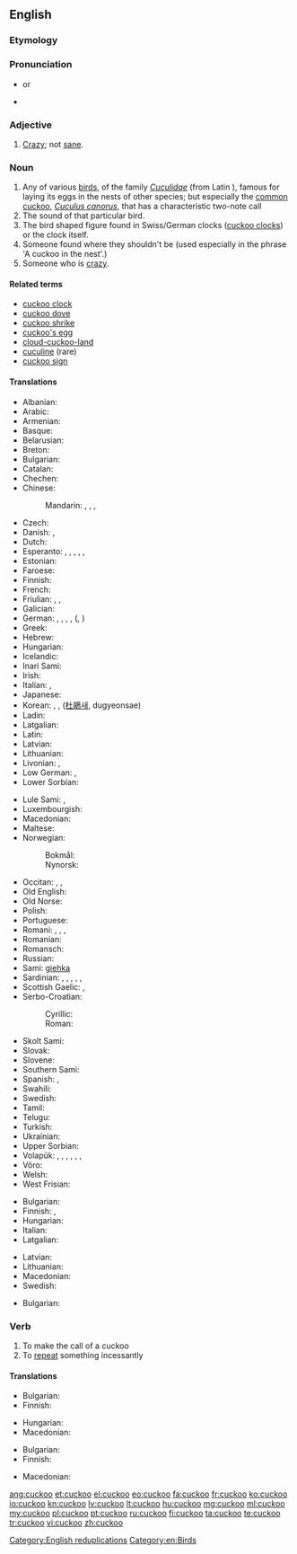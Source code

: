 ==English==

{{wikipedia}}

===Etymology===
{{onomat}}

===Pronunciation===
* {{IPA|/ˈkʊkuː/}} or {{IPA|/ˈkuːkuː/}}
* {{audio|en-us-cuckoo.ogg|Audio (US)}}

===Adjective===
{{en-adj}}

# [[crazy|Crazy]]; not [[sane]].

===Noun===
{{en-noun}}

# Any of various [[bird]]s, of the family ''[[Cuculidae]]'' (from Latin {{term|cuculus||cuckoo|lang=la}}), famous for laying its eggs in the nests of other species; but especially the [[common cuckoo]], ''[[Cuculus canorus]]'', that has a characteristic two-note call
# The sound of that particular bird.
# The bird shaped figure found in Swiss/German clocks ([[cuckoo clock]]s) or the clock itself.
# Someone found where they shouldn't be (used especially in the phrase 'A cuckoo in the nest'.)
# Someone who is [[crazy]].

====Related terms====
* [[cuckoo clock]]
* [[cuckoo dove]]
* [[cuckoo shrike]]
* [[cuckoo's egg]]
* [[cloud-cuckoo-land]]
* [[cuculine]] (rare)
* [[cuckoo sign]]

====Translations====
{{trans-top|the bird}}
* Albanian: {{t-|sq|qyqja}}
* Arabic: {{t-|ar|وقواق|m|tr=waqwaaq}}
* Armenian: {{t-|hy|կկու|tr=kku}}
* Basque: {{t-|eu|kuku}}
* Belarusian: {{t-|be|зязюля|tr=zjazjúlja}}
* Breton: {{t+|br|koukoug}}
* Bulgarian: {{t-|bg|обикновена кукувица|tr=obiknovena kukuvica|f}}
* Catalan: {{t-|ca|cucut|m}}
* Chechen: {{tø|ce|оттйокх}}
* Chinese:
*: Mandarin: {{t|cmn|杜鵑|sc=Hani}}, {{t|cmn|杜鹃|tr=dùjuān|sc=Hani}}, {{t|cmn|布穀|sc=Hani}}, {{t|cmn|布谷|tr=bùgǔ|sc=Hani}}
* Czech: {{t-|cs|kukačka|f}}
* Danish: {{qualifier|♂♀}} {{t-|da|gøg|c}}, {{qualifier|♂♀ offspring, young}} {{t-|da|gøgeunge|c}}
* Dutch: {{t+|nl|koekoek|m}}
* Esperanto: {{qualifier|♂♀}} {{t-|eo|kukolo}}, {{qualifier|♂}} {{t-|eo|virkukolo}}, {{qualifier|♀}} {{t-|eo|kukolino}}, {{qualifier|♂♀ offspring}} {{t-|eo|kukolido}}, {{qualifier|♂ offspring}} {{t-|eo|virkukolido}}, {{qualifier|♀ offspring}} {{t-|eo|kukolidino}}
* Estonian: {{t+|et|kägu}}
* Faroese: {{t-|fo|geykur}}
* Finnish: {{t+|fi|käki}}
* French: {{t+|fr|coucou|m}}
* Friulian: {{tø|fur|cuc}}, {{tø|fur|cuců}}, {{tø|fur|cucuc}}
* Galician: {{t-|gl|cuco|m}}
* German: {{qualifier|♂♀}} {{t+|de|Kuckuck|m}}, {{qualifier|♂}} {{t-|de|Kuckucksmännchen|n}}, {{qualifier|♀}} {{t-|de|Kuckucksweibchen|n}}, {{qualifier|obsolete ♂♀}} {{t+|de|Gauch|m}}, ({{t-|de|Gauche|m|p}}, {{t-|de|Gäuche|m|p}})
* Greek: {{t+|el|κούκος|tr=kúkos}}
* Hebrew: {{t-|he|קוקייה|f|alt=קוּקִיָה|tr=kukiyá}}
* Hungarian: {{t+|hu|kakukk}}
* Icelandic: {{t+|is|gaukur|m}}
* Inari Sami: {{tø|smn|kiehâ}}
* Irish: {{t-|ga|cuach}}
* Italian: {{t+|it|cuculo|m}}, {{t+|it|cucù|m}}
* Japanese: {{t-|ja|カッコウ|tr=kakkō}}
* Korean: {{t-|ko|뻐꾸기|tr=ppeokkugi}}, {{t-|ko|두견새}}, ([[杜鵑]]새, dugyeonsae)
* Ladin: {{tø|lld|cuch}}
* Latgalian: {{tø|ltg|dzagiuze}}
* Latin: {{t-|la|cuculus|m}}
* Latvian: {{t+|lv|dzeguze}}
* Lithuanian: {{t+|lt|gegutė}}
* Livonian: {{tø|liv|keg}}, {{tø|liv|kukūlind}}
* Low German: {{t+|nds|Kuukuuk|m}}, {{t-|nds|kukuuk|m}}
* Lower Sorbian: {{tø|dsb|kukawa}}
{{trans-mid}}
* Lule Sami: {{tø|smj|giehka}}, {{tø|smj|ránatjalådde}}
* Luxembourgish: {{t-|lb|Guckuck|m}}
* Macedonian: {{t-|mk|кукавица|f|tr=kukávica}}
* Maltese: {{t-|mt|daqquqa kaħla|f}}
* Norwegian:
*: Bokmål: {{t-|no|gjøk|m}}
*: Nynorsk: {{t-|nn|gauk|m}}
* Occitan: {{t+|oc|coguol|m}}, {{t+|oc|coguou|m}}, {{t+|oc|cocut|m}}
* Old English: {{t-|ang|geac|m|alt=ġēac}}
* Old Norse: {{tø|non|gaukr|m}}
* Polish: {{t+|pl|kukułka|f}}
* Portuguese: {{t+|pt|cuco|m}}
* Romani: {{tø|rom|kukuriezo|m}}, {{tø|rom|chuhuriezo|m}}, {{tø|rom|kukuriashka|f}}, {{tø|rom|chuhuriashka|f}}
* Romanian: {{t+|ro|cuc}}
* Romansch: {{t-|rm|cucu}}
* Russian: {{t+|ru|кукушка|f|tr=kukúška}}
* Sami: [[giehka]]
* Sardinian: {{t-|sc|cucu}}, {{t-|sc|cucui}}, {{t-|sc|cucuperra}}, {{t-|sc|cucuperrai}}, {{t-|sc|cucuevvai}}, {{t-|sc|cucumarei}}
* Scottish Gaelic: {{t-|gd|cuthag|f}}, {{t-|gd|cuach|f}}
* Serbo-Croatian:
*: Cyrillic: {{t-|sh|кукавица|f|sc=Cyrl}}
*: Roman: {{t-|sh|kukavica|f}}
* Skolt Sami: {{tø|sms|ǩiõkk}}
* Slovak: {{t-|sk|kukučka|f}}
* Slovene: {{t+|sl|kukavica|f}}
* Southern Sami: {{tø|sma|gïege}}
* Spanish: {{t+|es|cuco|m}}, {{t+|es|cuclillo|m}}
* Swahili: {{t-|sw|kekeo}}
* Swedish: {{t+|sv|gök|c}}
* Tamil: {{t+|ta|குயில்|tr=kuyil|sc=Taml}}
* Telugu: {{t+|te|కోకిల}}
* Turkish: {{t+|tr|guguk}}
* Ukrainian: {{t-|uk|зозуля|f|tr=zozúlja}}
* Upper Sorbian: {{t-|hsb|kokula}}
* Volapük: {{qualifier|♂♀}} {{t+|vo|kukuk}}, {{qualifier|♂}} {{t-|vo|hikukuk}}, {{qualifier|♀}} {{t-|vo|jikukuk}}, {{qualifier|♂♀ offspring}} {{t-|vo|kukukül}}, {{qualifier|♂ offspring}} {{t-|vo|hikukukül}}, {{qualifier|♀ offspring}} {{t-|vo|jikukukül}}, {{qualifier|older term, obsolete}} {{t-|vo|kuklit}}
* Võro: {{tø|vro|kägo}}
* Welsh: {{t-|cy|cog}}
* West Frisian: {{t+|fy|koekoek}}
{{trans-bottom}}

{{trans-top|the sound}}
* Bulgarian: {{t-|bg|кукане|n}}
* Finnish: {{t-|fi|kukunta}}, {{t+|fi|kukkuu}}
* Hungarian: {{t+|hu|kakukk}}
* Italian: {{t-|it|cu cu}}
* Latgalian: {{tø|ltg|kiukuot}}
{{trans-mid}}
* Latvian: {{t-|lv|kūkot}}
* Lithuanian: {{t-|lt|kukuoti}}
* Macedonian: {{t-|mk|ку-ку|tr=ku-ku}}
* Swedish: {{t+|sv|kucku}}
{{trans-bottom}}

{{trans-top|someone crazy}}
* Bulgarian: {{t+|bg|чалнат|m}}
{{trans-mid}}
{{trans-bottom}}

===Verb===
{{en-verb}}

# To make the call of a cuckoo
# To [[repeat]] something incessantly

====Translations====
{{trans-top|to make the call of a cuckoo}}
* Bulgarian: {{t-|bg|кукам}}
* Finnish: {{t+|fi|kukkua}}
{{trans-mid}}
* Hungarian: {{t-|hu|kakukkol}}
* Macedonian: {{t-|mk|кука|tr=kúka}}
{{trans-bottom}}

{{trans-top|to repeat something incessantly}}
* Bulgarian: {{t-|bg|повтарям монотонно}}
* Finnish: {{t+|fi|hokea}}
{{trans-mid}}
* Macedonian: {{t-|mk|вергла|tr=vérgla}}
{{trans-bottom}}

[[Category:English reduplications]]
[[Category:en:Birds]]

[[ang:cuckoo]]
[[et:cuckoo]]
[[el:cuckoo]]
[[eo:cuckoo]]
[[fa:cuckoo]]
[[fr:cuckoo]]
[[ko:cuckoo]]
[[io:cuckoo]]
[[kn:cuckoo]]
[[lv:cuckoo]]
[[lt:cuckoo]]
[[hu:cuckoo]]
[[mg:cuckoo]]
[[ml:cuckoo]]
[[my:cuckoo]]
[[pl:cuckoo]]
[[pt:cuckoo]]
[[ru:cuckoo]]
[[fi:cuckoo]]
[[ta:cuckoo]]
[[te:cuckoo]]
[[tr:cuckoo]]
[[vi:cuckoo]]
[[zh:cuckoo]]